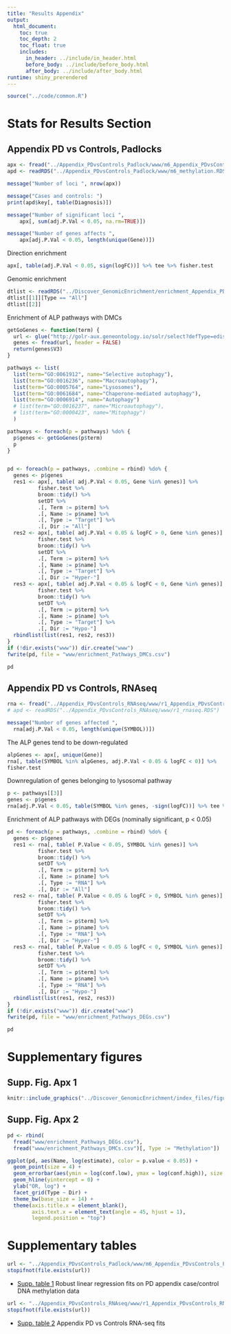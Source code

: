 ```yaml
---
title: "Results Appendix"
output:
  html_document:
    toc: true
    toc_depth: 2
    toc_float: true
    includes:
      in_header: ../include/in_header.html
      before_body: ../include/before_body.html
      after_body: ../include/after_body.html
runtime: shiny_prerendered
---
```

<!-- # (c)  Juozas Gordevičius -->

```r
source("../code/common.R")
```

# Stats for Results Section

## Appendix PD vs Controls, Padlocks

```r
apx <- fread("../Appendix_PDvsControls_Padlock/www/m6_Appendix_PDvsControls_Padlock.csv")
apd <- readRDS("../Appendix_PDvsControls_Padlock/www/m6_methylation.RDS")
```

```r
message("Number of loci ", nrow(apx))

message("Cases and controls: ")
print(apd$key[, table(Diagnosis)])

message("Number of significant loci ", 
	apx[, sum(adj.P.Val < 0.05, na.rm=TRUE)])

message("Number of genes affects ",
	apx[adj.P.Val < 0.05, length(unique(Gene))])
```

Direction enrichment

```r
apx[, table(adj.P.Val < 0.05, sign(logFC))] %>% tee %>% fisher.test
```

Genomic enrichment

```r
dtlist <- readRDS("../Discover_GenomicEnrichment/enrichment_Appendix_PDvsControls_Padlock.RDS")
dtlist[[1]][Type == "All"]
dtlist[[2]]
```

Enrichment of ALP pathways with DMCs


```r

getGoGenes <- function(term) {
  url <- glue("http://golr-aux.geneontology.io/solr/select?defType=edismax&qt=standard&indent=on&wt=csv&rows=100000&start=0&fl=bioentity_name,bioentity,bioentity_label&facet=true&facet.mincount=1&facet.sort=count&json.nl=arrarr&facet.limit=25&hl=true&hl.simple.pre=%3Cem%20class=%22hilite%22%3E&hl.snippets=1000&csv.encapsulator=&csv.separator=%09&csv.header=false&csv.mv.separator=%7C&fq=regulates_closure:%22{term}%22&fq=document_category:%22bioentity%22&fq=taxon_subset_closure_label:%22Homo%20sapiens%22&facet.field=source&facet.field=taxon_subset_closure_label&facet.field=type&facet.field=panther_family_label&facet.field=annotation_class_list_label&facet.field=regulates_closure_label&q=*:*")
  genes <- fread(url, header = FALSE)
  return(genes$V3)
}

pathways <- list(
  list(term="GO:0061912", name="Selective autophagy"),
  list(term="GO:0016236", name="Macroautophagy"),
  list(term="GO:0005764", name="Lysosomes"),
  list(term="GO:0061684", name="Chaperone-mediated autophagy"),
  list(term="GO:0006914", name="Autophagy")
  # list(term="GO:0016237", name="Microautophagy"),
  # list(term="GO:0000423", name="Mitophagy")
  )

pathways <- foreach(p = pathways) %do% {
  p$genes <- getGoGenes(p$term)
  p
}


pd <- foreach(p = pathways, .combine = rbind) %do% {
  genes <- p$genes
  res1 <- apx[, table( adj.P.Val < 0.05, Gene %in% genes)] %>% 
          fisher.test %>%
          broom::tidy() %>%
          setDT %>%
          .[, Term := p$term] %>%
          .[, Name := p$name] %>%
          .[, Type := "Target"] %>% 
          .[, Dir := "All"]
  res2 <- apx[, table( adj.P.Val < 0.05 & logFC > 0, Gene %in% genes)] %>% 
          fisher.test %>%
          broom::tidy() %>%
          setDT %>%
          .[, Term := p$term] %>%
          .[, Name := p$name] %>%
          .[, Type := "Target"] %>% 
          .[, Dir := "Hyper-"]
  res3 <- apx[, table( adj.P.Val < 0.05 & logFC < 0, Gene %in% genes)] %>% 
          fisher.test %>%
          broom::tidy() %>%
          setDT %>%
          .[, Term := p$term] %>%
          .[, Name := p$name] %>%
          .[, Type := "Target"] %>% 
          .[, Dir := "Hypo-"]
  rbindlist(list(res1, res2, res3))
}
if (!dir.exists("www")) dir.create("www")
fwrite(pd, file = "www/enrichment_Pathways_DMCs.csv")
```

```r
pd
```

## Appendix PD vs Controls, RNAseq

```r
rna <- fread("../Appendix_PDvsControls_RNAseq/www/r1_Appendix_PDvsControls_RNAseq.csv")
# apd <- readRDS("../Appendix_PDvsControls_RNAseq/www/r1_rnaseq.RDS")
```

```r
message("Number of genes affected ",
  rna[adj.P.Val < 0.05, length(unique(SYMBOL))])
```

The ALP genes tend to be down-regulated


```r
alpGenes <- apx[, unique(Gene)]
rna[, table(SYMBOL %in% alpGenes, adj.P.Val < 0.05 & logFC < 0)] %>%
fisher.test
```


Downregulation of genes belonging to lysosomal pathway

```r
p <- pathways[[3]]
genes <- p$genes
rna[adj.P.Val < 0.05, table(SYMBOL %in% genes, -sign(logFC))] %>% tee %>% fisher.test
```

Enrichment of ALP pathways with DEGs (nominally significant, p < 0.05)

```r

pd <- foreach(p = pathways, .combine = rbind) %do% {
  genes <- p$genes
  res1 <- rna[, table( P.Value < 0.05, SYMBOL %in% genes)] %>% 
          fisher.test %>%
          broom::tidy() %>%
          setDT %>%
          .[, Term := p$term] %>%
          .[, Name := p$name] %>%
          .[, Type := "RNA"] %>% 
          .[, Dir := "All"]
  res2 <- rna[, table( P.Value < 0.05 & logFC > 0, SYMBOL %in% genes)] %>% 
          fisher.test %>%
          broom::tidy() %>%
          setDT %>%
          .[, Term := p$term] %>%
          .[, Name := p$name] %>%
          .[, Type := "RNA"] %>% 
          .[, Dir := "Hyper-"]
  res3 <- rna[, table( P.Value < 0.05 & logFC < 0, SYMBOL %in% genes)] %>% 
          fisher.test %>%
          broom::tidy() %>%
          setDT %>%
          .[, Term := p$term] %>%
          .[, Name := p$name] %>%
          .[, Type := "RNA"] %>% 
          .[, Dir := "Hypo-"]
  rbindlist(list(res1, res2, res3))
}
if (!dir.exists("www")) dir.create("www")
fwrite(pd, file = "www/enrichment_Pathways_DEGs.csv")
```

```r
pd
```

# Supplementary figures

## Supp. Fig. Apx 1

```r
knitr::include_graphics("../Discover_GenomicEnrichment/index_files/figure-html/unnamed-chunk-22-1.png")
```

## Supp. Fig. Apx 2

```r
pd <- rbind(
  fread("www/enrichment_Pathways_DEGs.csv"), 
  fread("www/enrichment_Pathways_DMCs.csv")[, Type := "Methylation"])

ggplot(pd, aes(Name, log(estimate), color = p.value < 0.05)) + 
  geom_point(size = 4) + 
  geom_errorbar(aes(ymin = log(conf.low), ymax = log(conf.high)), size = 0.25, width = 0.25, color = "black") + 
  geom_hline(yintercept = 0) + 
  ylab("OR, log") +
  facet_grid(Type ~ Dir) + 
  theme_bw(base_size = 14) + 
  theme(axis.title.x = element_blank(),
        axis.text.x = element_text(angle = 45, hjust = 1),
        legend.position = "top")
```



# Supplementary tables


```r
url <- "../Appendix_PDvsControls_Padlock/www/m6_Appendix_PDvsControls_Padlock.csv"
stopifnot(file.exists(url))
```

- [Supp. table 1](`r url`) Robust linear regression fits on PD appendix case/control DNA methylation data


```r
url <- "../Appendix_PDvsControls_RNAseq/www/r1_Appendix_PDvsControls_RNAseq.csv"
stopifnot(file.exists(url))
```

- [Supp. table 2](`r url`) Appendix PD vs Controls RNA-seq fits
